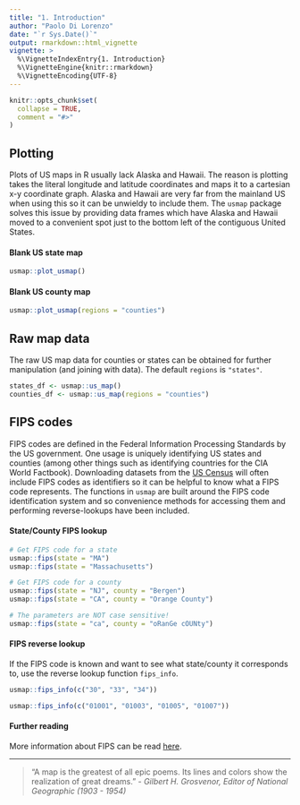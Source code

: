 ```yaml
---
title: "1. Introduction"
author: "Paolo Di Lorenzo"
date: "`r Sys.Date()`"
output: rmarkdown::html_vignette
vignette: >
  %\VignetteIndexEntry{1. Introduction}
  %\VignetteEngine{knitr::rmarkdown}
  %\VignetteEncoding{UTF-8}
---
```


```r
knitr::opts_chunk$set(
  collapse = TRUE,
  comment = "#>"
)
```

## Plotting

Plots of US maps in R usually lack Alaska and Hawaii. The reason is plotting takes the literal longitude and latitude coordinates and maps it to a cartesian x-y coordinate graph. Alaska and Hawaii are very far from the mainland US when using this so it can be unwieldy to include them. The `usmap` package solves this issue by providing data frames which have Alaska and Hawaii moved to a convenient spot just to the bottom left of the contiguous United States.

#### Blank US state map

```r
usmap::plot_usmap()
```

#### Blank US county map

```r
usmap::plot_usmap(regions = "counties")
```

## Raw map data

The raw US map data for counties or states can be obtained for further manipulation (and joining with data). The default `regions` is `"states"`.
 
```r
states_df <- usmap::us_map()
counties_df <- usmap::us_map(regions = "counties")
```


## FIPS codes

FIPS codes are defined in the Federal Information Processing Standards by the US government. One usage is uniquely identifying US states and counties (among other things such as identifying countries for the CIA World Factbook). Downloading datasets from the [US Census](http://www.census.gov/data.html) will often include FIPS codes as identifiers so it can be helpful to know what a FIPS code represents. The functions in `usmap` are built around the FIPS code identification system and so convenience methods for accessing them and performing reverse-lookups have been included.

#### State/County FIPS lookup

```r
# Get FIPS code for a state
usmap::fips(state = "MA")
usmap::fips(state = "Massachusetts")

# Get FIPS code for a county
usmap::fips(state = "NJ", county = "Bergen")
usmap::fips(state = "CA", county = "Orange County")

# The parameters are NOT case sensitive!
usmap::fips(state = "ca", county = "oRanGe cOUNty")
```

#### FIPS reverse lookup

If the FIPS code is known and want to see what state/county it corresponds to, use the reverse lookup function `fips_info`.

```r
usmap::fips_info(c("30", "33", "34"))
```

```r
usmap::fips_info(c("01001", "01003", "01005", "01007"))
```

#### Further reading

More information about FIPS can be read [here](http://en.wikipedia.org/wiki/Federal_Information_Processing_Standards).
  
---

> “A map is the greatest of all epic poems. Its lines and colors show the realization of great dreams.”
> - _Gilbert H. Grosvenor, Editor of National Geographic (1903 - 1954)_
